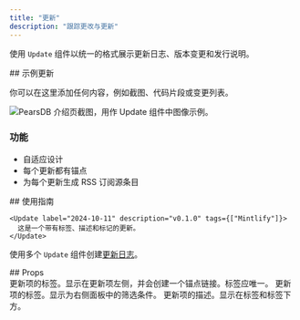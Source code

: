 ```yaml
---
title: "更新"
description: "跟踪更改与更新"
---
```


使用 `Update` 组件以统一的格式展示更新日志、版本变更和发行说明。

<Update label="示例" description="v0.1.1">
  ## 示例更新

  你可以在这里添加任何内容，例如截图、代码片段或变更列表。

  <Frame>
    <img className="block" src="https://mintlify-assets.b-cdn.net/hero-light.png" alt="PearsDB 介绍页截图，用作 Update 组件中图像示例。" />
  </Frame>

  ### 功能

  * 自适应设计
  * 每个更新都有锚点
  * 为每个更新生成 RSS 订阅源条目
</Update>

<div id="how-to-use">
  ## 使用指南
</div>

```mdx Update example
<Update label="2024-10-11" description="v0.1.0" tags={["Mintlify"]}>
  这是一个带有标签、描述和标记的更新。
</Update>
```

使用多个 `Update` 组件创建[更新日志](/zh/create/changelogs)。

<div id="props">
  ## Props
</div>

<ResponseField name="label" type="string" required>
  更新项的标签。显示在更新项左侧，并会创建一个锚点链接。标签应唯一。
</ResponseField>

<ResponseField name="tags" type="string[]">
  更新项的标签。显示为右侧面板中的筛选条件。
</ResponseField>

<ResponseField name="description" type="string">
  更新项的描述。显示在标签和标签下方。
</ResponseField>